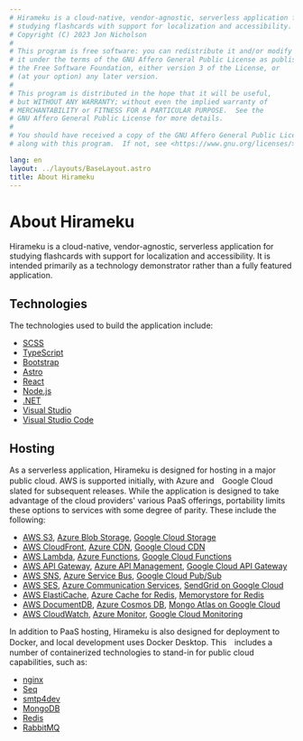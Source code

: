 ```yaml
---
# Hirameku is a cloud-native, vendor-agnostic, serverless application for
# studying flashcards with support for localization and accessibility.
# Copyright (C) 2023 Jon Nicholson
#
# This program is free software: you can redistribute it and/or modify
# it under the terms of the GNU Affero General Public License as published by
# the Free Software Foundation, either version 3 of the License, or
# (at your option) any later version.
#
# This program is distributed in the hope that it will be useful,
# but WITHOUT ANY WARRANTY; without even the implied warranty of
# MERCHANTABILITY or FITNESS FOR A PARTICULAR PURPOSE.  See the
# GNU Affero General Public License for more details.
#
# You should have received a copy of the GNU Affero General Public License
# along with this program.  If not, see <https://www.gnu.org/licenses/>.

lang: en
layout: ../layouts/BaseLayout.astro
title: About Hirameku
---
```


# About Hirameku

Hirameku is a cloud-native, vendor-agnostic, serverless application for studying flashcards with support for localization and accessibility. It is intended primarily as a technology demonstrator rather than a fully featured application.

<section>

## Technologies

The technologies used to build the application include:

- [SCSS](https://sass-lang.com/)
- [TypeScript](https://www.typescriptlang.org/)
- [Bootstrap](https://getbootstrap.com/)
- [Astro](https://astro.build)
- [React](https://react.dev)
- [Node.js](https://nodejs.org)
- [.NET](https://dotnet.microsoft.com/)
- [Visual Studio](https://visualstudio.microsoft.com/)
- [Visual Studio Code](https://code.visualstudio.com/)

</section>
<section>

## Hosting

As a serverless application, Hirameku is designed for hosting in a major public cloud. AWS is supported initially, with Azure and　Google Cloud slated for subsequent releases. While the application is designed to take advantage of the cloud providers' various PaaS offerings, portability limits these options to services with some degree of parity. These include the following:

- [AWS S3](https://aws.amazon.com/s3/), [Azure Blob Storage](https://azure.microsoft.com/products/storage/blobs/), [Google Cloud Storage](https://cloud.google.com/storage/)
- [AWS CloudFront](https://aws.amazon.com/cloudfront/), [Azure CDN](https://azure.microsoft.com/products/cdn/), [Google Cloud CDN](https://cloud.google.com/cdn/)
- [AWS Lambda](https://aws.amazon.com/lambda/), [Azure Functions](https://azure.microsoft.com/products/functions/), [Google Cloud Functions](https://cloud.google.com/functions/)
- [AWS API Gateway](https://aws.amazon.com/api-gateway/), [Azure API Management](https://azure.microsoft.com/products/api-management/), [Google Cloud API Gateway](https://cloud.google.com/api-gateway)
- [AWS SNS](https://aws.amazon.com/sns/), [Azure Service Bus](https://azure.microsoft.com/products/service-bus/), [Google Cloud Pub/Sub](https://cloud.google.com/pubsub/)
- [AWS SES](https://aws.amazon.com/ses/), [Azure Communication Services](https://azure.microsoft.com/products/communication-services/), [SendGrid on Google Cloud](https://console.cloud.google.com/marketplace/product/sendgrid-app/sendgrid-email)
- [AWS ElastiCache](https://aws.amazon.com/elasticache/), [Azure Cache for Redis](https://azure.microsoft.com/products/cache/), [Memorystore for Redis](https://cloud.google.com/memorystore/)
- [AWS DocumentDB](https://aws.amazon.com/documentdb/), [Azure Cosmos DB](https://azure.microsoft.com/products/cosmos-db/), [Mongo Atlas on Google Cloud](https://cloud.google.com/mongodb)
- [AWS CloudWatch](https://aws.amazon.com/cloudwatch/), [Azure Monitor](https://azure.microsoft.com/products/monitor/), [Google Cloud Monitoring](https://cloud.google.com/monitoring/)

In addition to PaaS hosting, Hirameku is also designed for deployment to Docker, and local development uses Docker Desktop. This　includes a number of containerized technologies to stand-in for public cloud capabilities, such as:

- [nginx](https://nginx.org/)
- [Seq](https://datalust.co/)
- [smtp4dev](https://github.com/rnwood/smtp4dev)
- [MongoDB](https://www.mongodb.com/)
- [Redis](https://redis.io/)
- [RabbitMQ](https://www.rabbitmq.com/)

</section>
